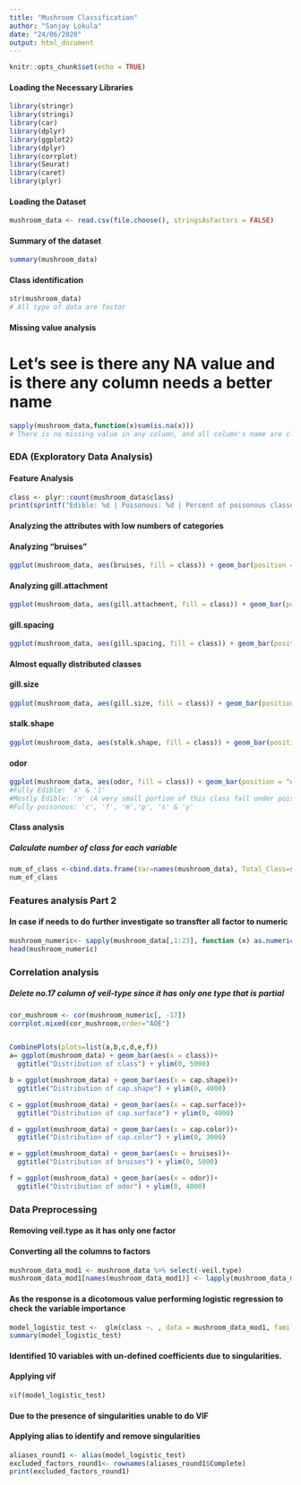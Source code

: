 ```yaml
---
title: "Mushroom Classification"
author: "Sanjay Lokula"
date: "24/06/2020"
output: html_document
---
```


```r
knitr::opts_chunk$set(echo = TRUE)
```

#### Loading the Necessary Libraries

```r
library(stringr)
library(stringi)
library(car)
library(dplyr)
library(ggplot2)
library(dplyr)
library(corrplot)
library(Seurat)
library(caret)
library(plyr)
```


#### Loading the Dataset

```r
mushroom_data <- read.csv(file.choose(), stringsAsFactors = FALSE)
```


#### Summary of the dataset

```r
summary(mushroom_data)
```


#### Class identification

```r
str(mushroom_data)
# All type of data are factor

```


#### Missing value analysis
# Let's see is there any NA value and is there any column needs a better name
```r
sapply(mushroom_data,function(x)sum(is.na(x)))
# There is no missing value in any column, and all column's name are clear

```

### EDA (Exploratory Data Analysis)

#### Feature Analysis

```r

class <- plyr::count(mushroom_data$class)
print(sprintf("Edible: %d | Poisonous: %d | Percent of poisonous classes: %.1f%%",class$freq[1],class$freq[2], round(class$freq[1]/nrow(mushroom_data)*100,1)))
```


#### Analyzing the attributes with low numbers of categories
#### Analyzing "bruises"

```r
ggplot(mushroom_data, aes(bruises, fill = class)) + geom_bar(position = "dodge")
```

#### Analyzing gill.attachment
```r
ggplot(mushroom_data, aes(gill.attachment, fill = class)) + geom_bar(position = "dodge")

```



#### gill.spacing
```r
ggplot(mushroom_data, aes(gill.spacing, fill = class)) + geom_bar(position = "dodge")

```


#### Almost equally distributed classes 

#### gill.size
```r
ggplot(mushroom_data, aes(gill.size, fill = class)) + geom_bar(position = "dodge")

```



#### stalk.shape
```r
ggplot(mushroom_data, aes(stalk.shape, fill = class)) + geom_bar(position = "dodge")

```


#### odor
```r
ggplot(mushroom_data, aes(odor, fill = class)) + geom_bar(position = "dodge")
#Fully Edible: 'a' & 'l'
#Mostly Edible: 'n' (A very small portion of this class fall under poisonous)
#Fully poisonous: 'c', 'f', 'm','p', 's' & 'y'
```




#### Class analysis
##### Calculate number of class for each variable
```r
num_of_class <-cbind.data.frame(Var=names(mushroom_data), Total_Class=sapply(mushroom_data,function(x){as.numeric(length(levels(factor(x))))}))
num_of_class

```

### Features analysis Part 2
#### In case if needs to do further investigate so transfter all factor to numeric

```r
mushroom_numeric<- sapply(mushroom_data[,1:23], function (x) as.numeric(as.factor(x)))
head(mushroom_numeric)
```




### Correlation analysis
#####  Delete no.17 column of veil-type since it has only one type that is partial
```r
cor_mushroom <- cor(mushroom_numeric[, -17])
corrplot.mixed(cor_mushroom,order="AOE")


CombinePlots(plots=list(a,b,c,d,e,f))
a= ggplot(mushroom_data) + geom_bar(aes(x = class))+
  ggtitle("Distribution of class") + ylim(0, 5000)

b = ggplot(mushroom_data) + geom_bar(aes(x = cap.shape))+
  ggtitle("Distribution of cap.shape") + ylim(0, 4000)

c = ggplot(mushroom_data) + geom_bar(aes(x = cap.surface))+
  ggtitle("Distribution of cap.surface") + ylim(0, 4000)

d = ggplot(mushroom_data) + geom_bar(aes(x = cap.color))+
  ggtitle("Distribution of cap.color") + ylim(0, 3000)

e = ggplot(mushroom_data) + geom_bar(aes(x = bruises))+
  ggtitle("Distribution of bruises") + ylim(0, 5000)

f = ggplot(mushroom_data) + geom_bar(aes(x = odor))+
  ggtitle("Distribution of odor") + ylim(0, 4000)

```

### Data Preprocessing

#### Removing veil.type as it has only one factor
#### Converting all the columns to factors 

```r
mushroom_data_mod1 <- mushroom_data %>% select(-veil.type)
mushroom_data_mod1[names(mushroom_data_mod1)] <- lapply(mushroom_data_mod1[names(mushroom_data_mod1)], as.factor)
```


#### As the response is a dicotomous value performing logistic regression to check the variable importance

```r
model_logistic_test <-  glm(class ~. , data = mushroom_data_mod1, family = binomial(link = logit))
summary(model_logistic_test)
```
#### Identified 10 variables with un-defined coefficients due to singularities.

#### Applying vif
```r
vif(model_logistic_test)
```

#### Due to the presence of singularities unable to do VIF
#### Applying alias to identify and remove singularities

```r
aliases_round1 <- alias(model_logistic_test)
excluded_factors_round1<- rownames(aliases_round1$Complete)
print(excluded_factors_round1)
```


